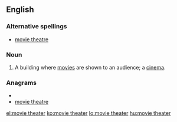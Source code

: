==English==

===Alternative spellings===
*[[movie theatre]]

===Noun===
{{en-noun|sg=[[movie]] [[theater]]}}

#{{US}} A building where [[movie]]s are shown to an audience; a [[cinema]].

===Anagrams===
* {{alphagram|aeeehimorttv}}
* [[movie theatre#English|movie theatre]]

[[el:movie theater]]
[[ko:movie theater]]
[[lo:movie theater]]
[[hu:movie theater]]